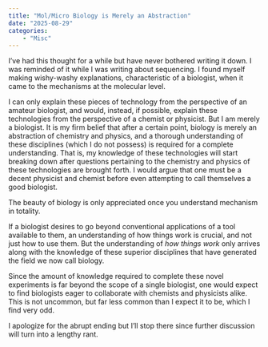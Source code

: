 ```yaml
---
title: "Mol/Micro Biology is Merely an Abstraction"
date: "2025-08-29" 
categories: 
    - "Misc"
---
```


I've had this thought for a while but have never bothered writing it down. I was reminded of it while I was writing about sequencing. I found myself making wishy-washy explanations, characteristic of a biologist, when it came to the mechanisms at the molecular level.

I can only explain these pieces of technology from the perspective of an amateur biologist, and would, instead, if possible, explain these technologies from the perspective of a chemist or physicist. But I am merely a biologist. It is my firm belief that after a certain point, biology is merely an abstraction of chemistry and physics, and a thorough understanding of these disciplines (which I do not possess) is required for a complete understanding. That is, my knowledge of these technologies will start breaking down after questions pertaining to the chemistry and physics of these technologies are brought forth. I would argue that one must be a decent physicist and chemist before even attempting to call themselves a good biologist.

The beauty of biology is only appreciated once you understand mechanism in totality.

If a biologist desires to go beyond conventional applications of a tool available to them, an understanding of how things work is crucial, and not just how to use them. But the understanding of _how things work_ only arrives along with the knowledge of these superior disciplines that have generated the field we now call biology.

Since the amount of knowledge required to complete these novel experiments is far beyond the scope of a single biologist, one would expect to find biologists eager to collaborate with chemists and physicists alike. This is not uncommon, but far less common than I expect it to be, which I find very odd.

I apologize for the abrupt ending but I'll stop there since further discussion will turn into a lengthy rant.